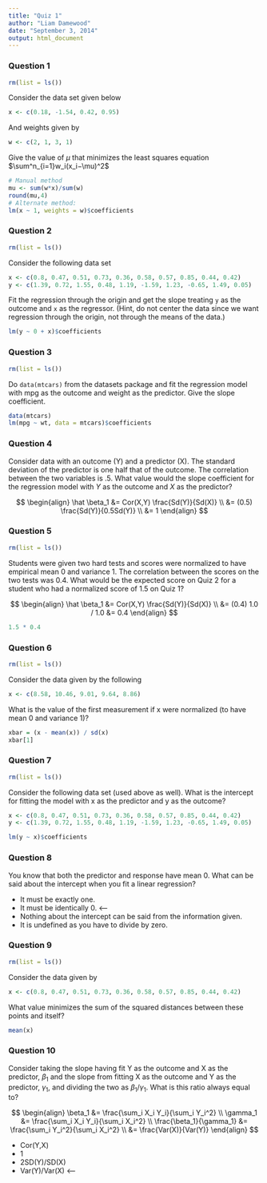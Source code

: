 ```yaml
---
title: "Quiz 1"
author: "Liam Damewood"
date: "September 3, 2014"
output: html_document
---
```


### Question 1
```r
rm(list = ls())
```
Consider the data set given below
```r
x <- c(0.18, -1.54, 0.42, 0.95)
```
And weights given by
```r
w <- c(2, 1, 3, 1)
```
Give the value of $\mu$ that minimizes the least squares equation $\sum^n_{i=1}w_i(x_i−\mu)^2$

```r
# Manual method
mu <- sum(w*x)/sum(w)
round(mu,4)
# Alternate method:
lm(x ~ 1, weights = w)$coefficients
```

### Question 2
```r
rm(list = ls())
```
Consider the following data set

```r
x <- c(0.8, 0.47, 0.51, 0.73, 0.36, 0.58, 0.57, 0.85, 0.44, 0.42)
y <- c(1.39, 0.72, 1.55, 0.48, 1.19, -1.59, 1.23, -0.65, 1.49, 0.05)
```
Fit the regression through the origin and get the slope treating `y` as the outcome and `x` as the regressor. (Hint, do not center the data since we want regression through the origin, not through the means of the data.)
```r
lm(y ~ 0 + x)$coefficients
```

### Question 3
```r
rm(list = ls())
```
Do `data(mtcars)` from the datasets package and fit the regression model with mpg as the outcome and weight as the predictor. Give the slope coefficient.
```r
data(mtcars)
lm(mpg ~ wt, data = mtcars)$coefficients
```

### Question 4
Consider data with an outcome (Y) and a predictor (X). The standard deviation of the predictor is one half that of the outcome. The correlation between the two variables is .5. What value would the slope coefficient for the regression model with $Y$ as the outcome and $X$ as the predictor?

$$
\begin{align}
\hat \beta_1
 &= Cor(X,Y) \frac{Sd(Y)}{Sd(X)} \\
 &= (0.5) \frac{Sd(Y)}{0.5Sd(Y)} \\
 &= 1
\end{align}
$$

### Question 5
```r
rm(list = ls())
```
Students were given two hard tests and scores were normalized to have empirical mean 0 and variance 1. The correlation between the scores on the two tests was 0.4. What would be the expected score on Quiz 2 for a student who had a normalized score of 1.5 on Quiz 1?

$$
\begin{align}
\hat \beta_1
 &= Cor(X,Y) \frac{Sd(Y)}{Sd(X)} \\
 &= (0.4) 1.0 / 1.0
 &= 0.4
\end{align}
$$

```r
1.5 * 0.4
```

### Question 6
```r
rm(list = ls())
```
Consider the data given by the following

```r
x <- c(8.58, 10.46, 9.01, 9.64, 8.86)
```
What is the value of the first measurement if x were normalized (to have mean 0 and variance 1)?
```r
xbar = (x - mean(x)) / sd(x)
xbar[1]
```

### Question 7
```r
rm(list = ls())
```
Consider the following data set (used above as well). What is the intercept for fitting the model with x as the predictor and y as the outcome?

```r
x <- c(0.8, 0.47, 0.51, 0.73, 0.36, 0.58, 0.57, 0.85, 0.44, 0.42)
y <- c(1.39, 0.72, 1.55, 0.48, 1.19, -1.59, 1.23, -0.65, 1.49, 0.05)
```

```r
lm(y ~ x)$coefficients
```

### Question 8
You know that both the predictor and response have mean 0. What can be said about the intercept when you fit a linear regression?

 * It must be exactly one.
 * It must be identically 0. <--
 * Nothing about the intercept can be said from the information given.
 * It is undefined as you have to divide by zero.
 
### Question 9
```r
rm(list = ls())
```
Consider the data given by

```r
x <- c(0.8, 0.47, 0.51, 0.73, 0.36, 0.58, 0.57, 0.85, 0.44, 0.42)
```
What value minimizes the sum of the squared distances between these points and itself?

```r
mean(x)
```

### Question 10
Consider taking the slope having fit Y as the outcome and X as the predictor, $\beta_1$ and the slope from fitting X as the outcome and Y as the predictor, $\gamma_1$, and dividing the two as $\beta_1/\gamma_1$. What is this ratio always equal to?

$$
\begin{align}
\beta_1  &= \frac{\sum_i X_i Y_i}{\sum_i Y_i^2} \\
\gamma_1 &= \frac{\sum_i X_i Y_i}{\sum_i X_i^2} \\
\frac{\beta_1}{\gamma_1} &= \frac{\sum_i Y_i^2}{\sum_i X_i^2} \\
 &= \frac{Var(X)}{Var(Y)}
\end{align}
$$

 * Cor(Y,X)
 * 1
 * 2SD(Y)/SD(X)
 * Var(Y)/Var(X) <--
